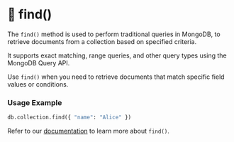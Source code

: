 # 📘 find()

The `find()` method is used to perform traditional queries in MongoDB, to retrieve documents from a collection based on specified criteria.

It supports exact matching, range queries, and other query types using the MongoDB Query API.

Use `find()` when you need to retrieve documents that match specific field values or conditions.

### Usage Example
```python
db.collection.find({ "name": "Alice" })
```

Refer to our [documentation](https://www.mongodb.com/docs/manual/reference/method/db.collection.find/) to learn more about `find()`.